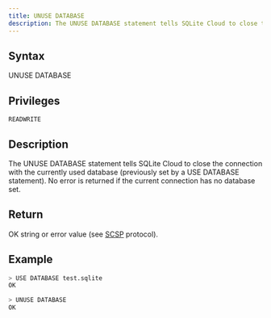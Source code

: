 ```yaml
---
title: UNUSE DATABASE
description: The UNUSE DATABASE statement tells SQLite Cloud to close the connection with the currently used database (previously set by a USE DATABASE statement)
---
```


## Syntax

UNUSE DATABASE

## Privileges

```
READWRITE
```

## Description

The UNUSE DATABASE statement tells SQLite Cloud to close the connection with the currently used database (previously set by a USE DATABASE statement). No error is returned if the current connection has no database set.

## Return

OK string or error value (see [SCSP](https://github.com/sqlitecloud/sdk/blob/master/PROTOCOL.md) protocol).

## Example

```bash
> USE DATABASE test.sqlite
OK

> UNUSE DATABASE
OK
```
